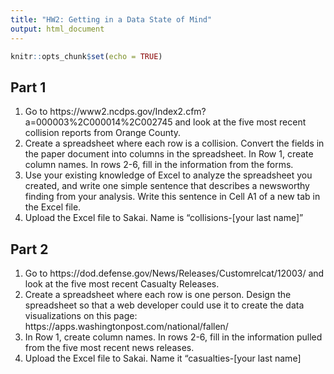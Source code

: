 ```yaml
---
title: "HW2: Getting in a Data State of Mind"
output: html_document
---
```


```r
knitr::opts_chunk$set(echo = TRUE)
```

## Part 1
1. Go to https://www2.ncdps.gov/Index2.cfm?a=000003%2C000014%2C002745 and look at the five most recent collision reports from Orange County.
2. Create a spreadsheet where each row is a collision. Convert the fields in the paper document into columns in the spreadsheet. In Row 1, create column names. In rows 2-6, fill in the information from the forms.
3. Use your existing knowledge of Excel to analyze the spreadsheet you created, and write one simple sentence that describes a newsworthy finding from your analysis. Write this sentence in Cell A1 of a new tab in the Excel file.
4. Upload the Excel file to Sakai. Name is “collisions-[your last name]”

## Part 2
1. Go to https://dod.defense.gov/News/Releases/Customrelcat/12003/ and look at the five most recent Casualty Releases.
2. Create a spreadsheet where each row is one person. Design the spreadsheet so that a web developer could use it to create the data visualizations on this page: https://apps.washingtonpost.com/national/fallen/
3. In Row 1, create column names. In rows 2-6, fill in the information pulled from the five most recent news releases.
4. Upload the Excel file to Sakai. Name it “casualties-[your last name]